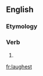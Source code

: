 ==English==

===Etymology===
{{suffix|laugh|est|lang=en}}

===Verb===
{{head|en|verb form}}

# {{en-archaic second-person singular of|laugh|lang=en}}

[[fr:laughest]]